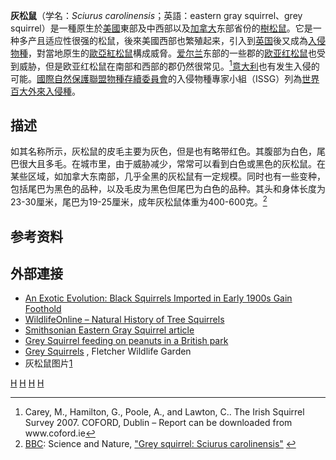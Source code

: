 {{speciesbox
| status = lc
| status_system = iucn3.1
| image = Eastern Grey Squirrel in St James's Park, London - Nov 2006 edit.jpg
| image_caption = [[File:Grey_Squirrel_(Sciurus_carolinensis)_(W1CDR0001470_BD12).ogg|center]]
| taxon= Sciurus carolinensis
| authority = [[Johann_Friedrich_Gmelin|Gmelin]], 1788
| subdivision_ranks = 亞種
| subdivision =
* ''S. c. carolinensis''
* ''S. c. extimus''
* ''S. c. fuliginosus''
* ''S. c. hypophaeus''
* ''S. c. pennsylvanicus''
| synonyms =
* ''S. pennsylvanica''
* ''S. hiemalis''
* ''S. leucotis''
* ''S. fulginosus''
* ''S. migratorius''
| range_map = Sciurus carolinensis range map.svg
| range_map_caption =分佈範圍
}}

'''灰松鼠'''（学名：''Sciurus carolinensis''；英語：eastern gray squirrel、grey squirrel）是一種原生於[[美國|美國]]東部及中西部以及[[加拿大|加拿大]]东部省份的[[樹松鼠|樹松鼠]]。它是一种多产且适应性很强的松鼠，後來美國西部也繁殖起来，引入到[[英国|英国]]後又成為[[入侵物種|入侵物種]]，對當地原生的[[歐亞紅松鼠|歐亞紅松鼠]]構成威脅。[[爱尔兰|爱尔兰]]东部的一些郡的[[欧亚红松鼠|欧亚红松鼠]]也受到威胁，但是欧亚红松鼠在南部和西部的郡仍然很常见。<ref>Carey, M., Hamilton, G., Poole, A., and Lawton, C.. The Irish Squirrel Survey 2007.  COFORD, Dublin – Report can be downloaded from www.coford.ie</ref>[[意大利|意大利]]也有发生入侵的可能。[[國際自然保護聯盟|國際自然保護聯盟]][[物種存續委員會|物種存續委員會]]的入侵物種專家小組（ISSG）列為[[世界百大外來入侵種|世界百大外來入侵種]]。

== 描述 ==
如其名称所示，灰松鼠的皮毛主要为灰色，但是也有略带红色。其腹部为白色，尾巴很大且多毛。在城市里，由于威胁减少，常常可以看到白色或黑色的灰松鼠。在某些区域，如加拿大东南部，几乎全黑的灰松鼠有一定规模。同时也有一些变种，包括尾巴为黑色的品种，以及毛皮为黑色但尾巴为白色的品种。其头和身体长度为23-30厘米，尾巴为19-25厘米，成年灰松鼠体重为400-600克。<ref>[[BBC|BBC]]: Science and Nature, [http://www.bbc.co.uk/nature/wildfacts/factfiles/190.shtml "Grey squirrel: Sciurus carolinensis"] {{Webarchive|url=https://archive.is/20120721145651/www.bbc.co.uk/nature/wildfacts/factfiles/190.shtml |date=2012-07-21 }}</ref>

== 参考资料 ==
{{reflist}}

==外部連接==
{{Commons|Sciurus carolinensis}}
* [https://www.washingtonpost.com/wp-dyn/content/article/2005/05/18/AR2005051802251.html An Exotic Evolution: Black Squirrels Imported in Early 1900s Gain Foothold] {{Wayback|url=https://www.washingtonpost.com/wp-dyn/content/article/2005/05/18/AR2005051802251.html |date=20210316160421 }}
* [http://www.wildlifeonline.me.uk/squirrels.html WildlifeOnline – Natural History of Tree Squirrels] {{Wayback|url=http://www.wildlifeonline.me.uk/squirrels.html |date=20130425082139 }}
* [http://www.mnh.si.edu/mna/image_info.cfm?species_id=298 Smithsonian Eastern Gray Squirrel article] {{Wayback|url=http://www.mnh.si.edu/mna/image_info.cfm?species_id=298 |date=20160129223354 }}
* [https://www.youtube.com/watch?v=VS3_sfdUxvM Grey Squirrel feeding on peanuts in a British park] {{Wayback|url=https://www.youtube.com/watch?v=VS3_sfdUxvM |date=20210107101931 }}
* [http://ofnc.ca/programs/fletcher-wildlife-garden/flora-and-fauna-at-the-fwg/grey-squirrels-at-the-fwg Grey Squirrels] {{Wayback|url=http://ofnc.ca/programs/fletcher-wildlife-garden/flora-and-fauna-at-the-fwg/grey-squirrels-at-the-fwg |date=20210107101958 }}, Fletcher Wildlife Garden
* 灰松鼠图片[https://fineartamerica.com/featured/1-gray-squirrel-james-zipp.html] {{Wayback|url=https://fineartamerica.com/featured/1-gray-squirrel-james-zipp.html |date=20210107101932 }}

{{松鼠科}}
{{Taxonbar|from=Q468500}}

[[Category:松鼠屬|H]]
[[Category:入侵哺乳動物種|H]]
[[Category:美國哺乳動物|H]]
[[Category:1788年描述的动物|H]]